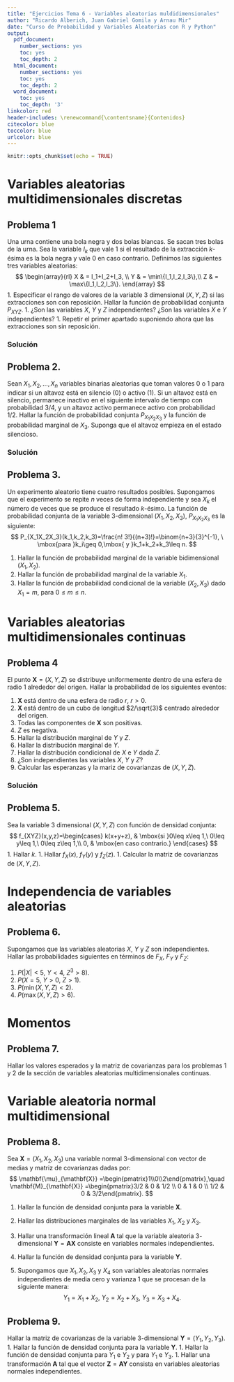 ```yaml
---
title: "Ejercicios Tema 6 - Variables aleatorias muldidimensionales"
author: "Ricardo Alberich, Juan Gabriel Gomila y Arnau Mir"
date: "Curso de Probabilidad y Variables Aleatorias con R y Python"
output:
  pdf_document:
    number_sections: yes
    toc: yes
    toc_depth: 2
  html_document:
    number_sections: yes
    toc: yes
    toc_depth: 2
  word_document:
    toc: yes
    toc_depth: '3'
linkcolor: red
header-includes: \renewcommand{\contentsname}{Contenidos}
citecolor: blue
toccolor: blue
urlcolor: blue
---
```


```r
knitr::opts_chunk$set(echo = TRUE)
```

\newcommand\momento{m}
\newcommand{\momentocentral}{\mu}
\newcommand{\FunGenMom}{m}
\newcommand{\FunCar}{\phi}

# Variables aleatorias multidimensionales discretas

## Problema 1

Una urna contiene una bola negra y dos bolas blancas. Se sacan tres bolas de la urna.
Sea la variable $I_k$ que vale 1 si el resultado de la extracción $k$-ésima es la bola negra y vale 0 en caso contrario. Definimos las siguientes tres variables aleatorias:
$$
\begin{array}{rl}
X & = I_1+I_2+I_3, \\
Y & = \min\{I_1,I_2,I_3\},\\
Z & = \max\{I_1,I_2,I_3\}.
\end{array}
$$
1. Especificar el rango de valores de la variable $3$ dimensional $(X,Y,Z)$ si las extracciones son con reposición. Hallar la función de probabilidad conjunta $P_{XYZ}$.
1. ¿Son las variables $X$, $Y$ y $Z$ independientes? ¿Son las variables $X$ e $Y$ independientes?
1. Repetir el primer apartado suponiendo ahora que las extracciones son sin reposición.
    
### Solución
    
## Problema 2.

Sean $X_1, X_2,\ldots, X_n$ variables binarias aleatorias que toman valores 0 o 1 para indicar si un altavoz está en silencio (0) o activo (1). Si un altavoz está en silencio, permanece inactivo en el siguiente intervalo de tiempo con probabilidad 3/4, y un altavoz activo permanece activo con probabilidad 1/2. Hallar la función de probabilidad conjunta $P_{X_1X_2X_3}$ y la función de probabilidad marginal de $X_3$. Suponga que el altavoz empieza en el estado silencioso.

### Solución
    
## Problema 3.

Un experimento aleatorio tiene cuatro resultados posibles. Supongamos que el experimento se repite $n$ veces de forma independiente y sea $X_k$ el número de veces que se produce el resultado $k$-ésimo. La función de probabilidad conjunta de la variable $3$-dimensional $(X_1,X_2,X_3)$, $P_{X_1X_2X_3}$ es la siguiente:
$$
P_{X_1X_2X_3}(k_1,k_2,k_3)=\frac{n! 3!}{(n+3)!}=\binom{n+3}{3}^{-1}, \ \mbox{para }k_i\geq 0,\mbox{ y }k_1+k_2+k_3\leq n.
$$

1. Hallar la función de probabilidad marginal de la variable bidimensional $(X_1,X_2)$.
1. Hallar la función de probabilidad marginal de la variable $X_1$.
1. Hallar la función de probabilidad condicional de la variable $(X_2,X_3)$ dado $X_1=m$, para $0\leq m\leq n$.
    
    
# Variables aleatorias multidimensionales continuas


    
## Problema 4

 El punto $\mathbf{X} = (X, Y, Z)$ se distribuye uniformemente dentro de una esfera de radio 1 alrededor del origen. Hallar la probabilidad de los siguientes eventos:
 
1. $\mathbf{X}$ está dentro de una esfera de radio $r$, $r >0$.
1. $\mathbf{X}$ está dentro de un cubo de longitud $2/\sqrt{3}$ centrado alrededor del origen.
1. Todas las componentes de $\mathbf{X}$ son positivas.
1. $Z$ es negativa.
1. Hallar la distribución marginal de $Y$ y $Z$.
1. Hallar la distribución marginal de $Y$.
1. Hallar la distribución condicional de $X$ e $Y$ dada $Z$.
1. ¿Son independientes las variables $X$, $Y$ y $Z$?
1. Calcular las esperanzas y la mariz de covarianzas de $(X,Y,Z).$

### Solución
    
## Problema 5.

Sea la variable $3$ dimensional $(X, Y, Z)$ con función de densidad conjunta:
$$
f_{XYZ}(x,y,z)=\begin{cases}
k(x+y+z), & \mbox{si }0\leq x\leq 1,\ 0\leq y\leq 1,\ 0\leq z\leq 1,\\
0, & \mbox{en caso contrario.}
\end{cases}
$$
1. Hallar $k$.
1. Hallar $f_X(x)$, $f_Y(y)$ y $f_Z(z)$.
1. Calcular la matriz de covarianzas de $(X,Y,Z).$    

# Independencia de variables aleatorias

## Problema 6. 

Supongamos que las variables aleatorias $X$, $Y$ y $Z$ son independientes. Hallar las probabilidades siguientes en términos de $F_X$, $F_Y$ y $F_Z$:

1. $P(|X|<5,\ Y<4,\ Z^3>8)$.
1. $P(X=5,\ Y>0,\ Z>1)$.
1. $P(\min(X,Y,Z)<2)$.
1. $P(\max(X, Y, Z)>6)$.
    
    
# Momentos

## Problema 7.

Hallar los valores esperados y la matriz de covarianzas para los problemas 1 y 2 de la sección de variables aleatorias multidimensionales continuas.


# Variable aleatoria normal multidimensional

## Problema 8.

Sea $\mathbf{X}=(X_1,X_2,X_3)$ una variable normal $3$-dimensional con vector de medias y matriz de covarianzas dadas por:
$$
\mathbf{\mu}_{\mathbf{X}} =\begin{pmatrix}1\\0\\2\end{pmatrix},\quad \mathbf{M}_{\mathbf{X}} =\begin{pmatrix}3/2 & 0 & 1/2 \\ 0 & 1 & 0 \\ 1/2 & 0 & 3/2\end{pmatrix}.
$$

1. Hallar la función de densidad conjunta para la variable $\mathbf{X}$.
1. Hallar las distribuciones marginales de las variables $X_1$, $X_2$ y $X_3$.
1. Hallar una transformación lineal $\mathbf{A}$ tal que la variable aleatoria $3$-dimensional $\mathbf{Y}=\mathbf{A}\mathbf{X}$ consiste en variables normales independientes.
1. Hallar la función de densidad conjunta para la variable $\mathbf{Y}$.
    
1. Supongamos que $X_1, X_2, X_3$ y $X_4$ son variables aleatorias normales independientes de media cero y varianza 1 que se procesan de la siguiente manera:
$$
Y_1 = X_1 + X_2,\  Y_2 = X_2 + X_3,\  Y_3 = X_3 + X_4.
$$

## Problema 9.

Hallar la matriz de covarianzas de la variable $3$-dimensional $\mathbf{Y} = (Y_1, Y_2, Y_3)$.
1. Hallar la función de densidad conjunta para la variable $\mathbf{Y}$.
1. Hallar la función de densidad conjunta para $Y_1$ e $Y_2$ y para $Y_1$ e $Y_3$.
1. Hallar una transformación $\mathbf{A}$ tal que el vector $\mathbf{Z} = \mathbf{A}\mathbf{Y}$ consista en variables aleatorias normales independientes.